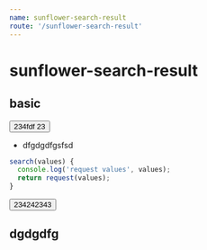 ```yaml
---
name: sunflower-search-result
route: '/sunflower-search-result'
---
```



# sunflower-search-result

## basic

<Playground>
  <Button>234fdf 23</Button>
</Playground>

- dfgdgdfgsfsd

```javascript
search(values) {
  console.log('request values', values);
  return request(values);
}
```

<Playground>
  <Button>234242343</Button>
</Playground>

## dgdgdfg
